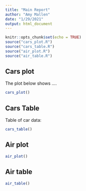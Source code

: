 ```yaml
---
title: "Main Report"
author: "Amy Mallen"
date: "1/29/2021"
output: html_document
---
```


```r
knitr::opts_chunk$set(echo = TRUE)
source("cars_plot.R")
source("cars_table.R")
source("air_plot.R")
source("air_table.R")
```

## Cars plot

The plot below shows ....

```r
cars_plot()
```

## Cars Table

Table of car data:

```r
cars_table()
```


##  Air plot

```r
air_plot()
```


## Air table

```r
air_table()
```
